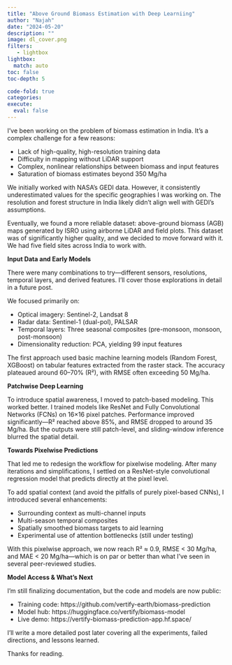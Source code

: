 ```yaml
---
title: "Above Ground Biomass Estimation with Deep Learniing"
author: "Najah"
date: "2024-05-20"
description: ""
image: dl_cover.png
filters:
   - lightbox
lightbox: 
  match: auto
toc: false
toc-depth: 5

code-fold: true
categories: 
execute: 
  eval: false
---
```




I’ve been working on the problem of biomass estimation in India. It’s a complex challenge for a few reasons:

-	Lack of high-quality, high-resolution training data
-	Difficulty in mapping without LiDAR support
-	Complex, nonlinear relationships between biomass and input features
-	Saturation of biomass estimates beyond 350 Mg/ha

We initially worked with NASA’s GEDI data. However, it consistently underestimated values for the specific geographies I was working on. The resolution and forest structure in India likely didn’t align well with GEDI’s assumptions.

Eventually, we found a more reliable dataset: above-ground biomass (AGB) maps generated by ISRO using airborne LiDAR and field plots. This dataset was of significantly higher quality, and we decided to move forward with it. We had five field sites across India to work with.

**Input Data and Early Models**

There were many combinations to try—different sensors, resolutions, temporal layers, and derived features. I’ll cover those explorations in detail in a future post.

We focused primarily on:

-	Optical imagery: Sentinel-2, Landsat 8
-	Radar data: Sentinel-1 (dual-pol), PALSAR
-	Temporal layers: Three seasonal composites (pre-monsoon, monsoon, post-monsoon)
-	Dimensionality reduction: PCA, yielding 99 input features

The first approach used basic machine learning models (Random Forest, XGBoost) on tabular features extracted from the raster stack. The accuracy plateaued around 60–70% (R²), with RMSE often exceeding 50 Mg/ha.

**Patchwise Deep Learning**

To introduce spatial awareness, I moved to patch-based modeling. This worked better. I trained models like ResNet and Fully Convolutional Networks (FCNs) on 16×16 pixel patches. Performance improved significantly—R² reached above 85%, and RMSE dropped to around 35 Mg/ha. But the outputs were still patch-level, and sliding-window inference blurred the spatial detail.

**Towards Pixelwise Predictions**

That led me to redesign the workflow for pixelwise modeling. After many iterations and simplifications, I settled on a ResNet-style convolutional regression model that predicts directly at the pixel level.

To add spatial context (and avoid the pitfalls of purely pixel-based CNNs), I introduced several enhancements:

-	Surrounding context as multi-channel inputs
-	Multi-season temporal composites
-	Spatially smoothed biomass targets to aid learning
-	Experimental use of attention bottlenecks (still under testing)

With this pixelwise approach, we now reach R² ≈ 0.9, RMSE < 30 Mg/ha, and MAE < 20 Mg/ha—which is on par or better than what I’ve seen in several peer-reviewed studies.

**Model Access & What’s Next**

I’m still finalizing documentation, but the code and models are now public:

- Training code: https://github.com/vertify-earth/biomass-prediction
<!-- -	Inference pipeline: https://github.com/vertify-earth/biomass-dl-model-training/blob/main/biomass_inference_notebook_Version2.ipynb -->
-	Model hub: https://huggingface.co/vertify/biomass-model
-	Live demo: https://vertify-biomass-prediction-app.hf.space/

I’ll write a more detailed post later covering all the experiments, failed directions, and lessons learned.

Thanks for reading.

